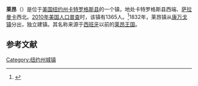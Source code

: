 {{Infobox settlement
|official_name            = 莱昂
|settlement_type          = 镇
|nickname                 = 
|motto                    =

<!-- Images -->
|image_skyline            = 
|imagesize                = 
|image_caption            = 
|image_flag               = 
|image_seal               =

<!-- Maps -->
|pushpin_map              = New York
|pushpin_label            = 莱昂
|pushpin_label_position   = <!-- the position of the pushpin label: left, right, top, bottom, none -->
|pushpin_map_caption      = 
|pushpin_mapsize          = 
|image_map                = 
|mapsize                  = 
|map_caption              = 
|image_map1               = 
|mapsize1                 = 
|map_caption1             =

<!-- Location -->
|coordinates_region       = US-NY
|subdivision_type         = [[国家|国家]]
|subdivision_name         = [[美国|美国]]
|subdivision_type1        = [[美国行政区划|州]]
|subdivision_name1        = [[纽约州|纽约州]]
|subdivision_type2        = [[纽约州行政区划|县]]
|subdivision_name2        = [[卡特罗格斯县_(纽约州)|卡特罗格斯县]]
|government_footnotes     = 
|government_type          = 
|established_title        = 
|established_date         =

<!-- Area -->
|unit_pref                = Imperial
|area_footnotes           = 
|area_magnitude           = 
|area_total_km2           = 93.78
|area_land_km2            = 93.71
|area_water_km2           = 0.07
|area_total_sq_mi         = 
|area_land_sq_mi          = 
|area_water_sq_mi         = 

<!-- Population -->
|population_as_of         = [[2010年美国人口普查|2010]]
|population_footnotes     = 
|population_total         = 1365
|population_density_km2   = 14.6
|population_density_sq_mi =

<!-- General information -->
|timezone                 = [[美国东部时间|EST]]
|utc_offset               = -5
|timezone_DST             = EDT
|utc_offset_DST           = -4
|elevation_footnotes      = 
|elevation_m              = 450
|elevation_ft             = 1476
|latd = 42 |latm = 18 |lats = 2 |latNS = N
|longd = 79 |longm = 0 |longs = 11 |longEW = W

<!-- Area/postal codes & others -->
|postal_code_type         = [[美国邮政编码|邮政编码]]
|postal_code              = 14751
|area_code                = [[美国电话区号716|716]]
|website                  = {{URL|leonny.org}}
|footnotes                = 
}}
'''莱昂'''（{{lang-en|Leon}}）是位于[[美国|美国]][[纽约州|纽约州]][[卡特罗格斯县_(纽约州)|卡特罗格斯县]]的一个镇，地处卡特罗格斯县西端、[[萨拉曼卡|萨拉曼卡]]西北。[[2010年美国人口普查|2010年美国人口普查]]时，该镇有1365人。<ref name>{{cite web|url=http://factfinder2.census.gov|publisher=[[United_States_Census_Bureau|United States Census Bureau]]|title=American FactFinder|accessdate=2020-09-18|archive-date=2013-09-11|archive-url=https://web.archive.org/web/20130911234518/http://factfinder2.census.gov/|dead-url=no}}</ref>1832年，莱昂镇从[[康万戈|康万戈镇]]分出，独立建镇。其名称来源于[[西班牙|西班牙]]以前的[[莱昂王国|莱昂王国]]。

== 参考文献 ==
{{reflist}}

{{NY-stub}}
[[Category:纽约州城镇|Category:纽约州城镇]]